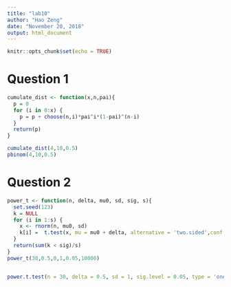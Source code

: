 ```yaml
---
title: "lab10"
author: "Hao Zeng"
date: "November 20, 2018"
output: html_document
---
```


```r
knitr::opts_chunk$set(echo = TRUE)
```

# Question 1
```r
cumulate_dist <- function(x,n,pai){
  p = 0
  for (i in 0:x) {
    p = p + choose(n,i)*pai^i*(1-pai)^(n-i)
  }
  return(p)
}

cumulate_dist(4,10,0.5)
pbinom(4,10,0.5)
```

# Question 2
```r

power_t <- function(n, delta, mu0, sd, sig, s){
  set.seed(123)
  k = NULL
  for (i in 1:s) {
    x <- rnorm(n, mu0, sd)
    k[i] =  t.test(x, mu = mu0 + delta, alternative = 'two.sided',conf.level = 1-sig)$p.value
  }
  return(sum(k < sig)/s)
}
power_t(30,0.5,0,1,0.05,10000)


power.t.test(n = 30, delta = 0.5, sd = 1, sig.level = 0.05, type = 'one.sample')$power
```